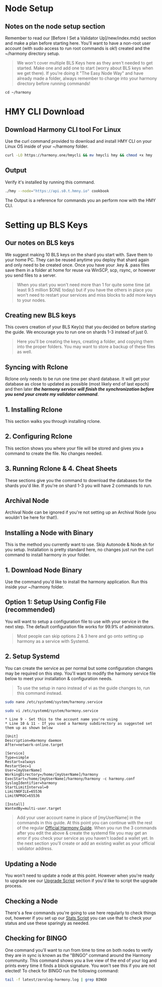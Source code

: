 # Node Setup
Notes on the node setup section
---
Remember to read our [Before I Set a Validator Up]/new/index.mdx) section and make a plan before starting here. You'll want to have a non-root user account (with sudo access to run root commands is ok!) created and the ~/harmony directory setup.
> We won't cover multiple BLS Keys here as they aren't needed to get started. Make one and add one to start (worry about BLS keys when we get there).
If you're doing it "The Easy Node Way" and have already made a folder, always remember to change into your harmony directory before running commands!
```text
cd ~/harmony
```
# HMY CLI Download
## Download Harmony CLI tool For Linux
Use the curl command provided to download and install HMY CLI on your Linux OS inside of your ~/harmony folder.
```bash
curl -LO https://harmony.one/hmycli && mv hmycli hmy && chmod +x hmy
```
## Output
Verify it's installed by running this command.
```bash
./hmy --node="https://api.s0.t.hmny.io" cookbook
```
The Output is a reference for commands you an perform now with the HMY CLI.
# Setting up BLS Keys
## Our notes on BLS keys
We suggest making 10 BLS keys on the shard you start with. Save them to your home PC. They can be reused anytime you deploy that shard again and only need to be created once. Once you have your .key & .pass files save them in a folder at home for reuse via WinSCP, scp, rsync, or however you send files to a server.
> When you start you won't need more than 1 for quite some time (at least 9.5 million $ONE today) but if you have the others in place you won't need to restart your services and miss blocks to add more keys to your nodes.
## Creating new BLS keys
This covers creation of your BLS Key(s) that you decided on before starting the guide. We encourage you to run one on shards 1-3 instead of just 0.
> Here you'll be creating the keys, creating a folder, and copying them into the proper folders.
You may want to store a backup of these files as well.
## Syncing with Rclone
Rclone only needs to be run one time per shard database. It will get your database as close to updated as possible (most likely end of last epoch) and then later _**the harmony service will finish the synchronization before you send your create my validator command**_.
## 1. Installing Rclone
This section walks you through installing rclone.
## 2. Configuring Rclone
This section shows you where your file will be stored and gives you a command to create the file. No changes needed.
## 3. Running Rclone & 4. Cheat Sheets
These sections give you the command to download the databases for the shards you'd like. If you're on shard 1-3 you will have 2 commands to run.
## Archival Node
Archival Node can be ignored if you're not setting up an Archival Node (you wouldn't be here for that!).
## Installing a Node with Binary
This is the method you currently want to use. Skip Autonode & Node.sh for you setup. Installation is pretty standard here, no changes just run the curl command to install harmony in your folder.
## 1. Download Node Binary
Use the command you'd like to install the harmony application. Run this inside your ~/harmony folder.
## Option 1: Setup Using Config File (recommended)
You will want to setup a configuration file to use with your service in the next step. The default configuration file works for 99.9% of administrators.  
> Most people can skip options 2 & 3 here and go onto setting up harmony as a service with Systemd.
## 2. Setup Systemd
You can create the service as per normal but some configuration changes may be required on this step. You'll want to modify the harmony service file below to meet your installation & configuration needs.
> To use the setup in nano instead of vi as the guide changes to, run this command instead.
```bash
sudo nano /etc/systemd/system/harmony.service
```
```bash
sudo vi /etc/systemd/system/harmony.service
```
    * Line 9 - Set this to the account name you're using
    * Line 10 & 11 - If you used a harmony subdirectory as suggested set them up as shown below
```text
[Unit]
Description=Harmony daemon
After=network-online.target

[Service]
Type=simple
Restart=always
RestartSec=1
User=[myUserName]
WorkingDirectory=/home/[myUserName]/harmony
ExecStart=/home/[myUserName]/harmony/harmony -c harmony.conf
SyslogIdentifier=harmony
StartLimitInterval=0
LimitNOFILE=65536
LimitNPROC=65536

[Install]
WantedBy=multi-user.target
```
> Add your user account name in place of [myUserName] in the commands in this guide.
At this point you can continue with the rest of the regular [Official Harmony Guide](https://docs.harmony.one/home/network/validators/node-setup/installing-updating/installing-node/using-binary#2-setup-systemd).
> When you run the 3 commands after you edit the above & create the systemd file you may get an error if you check your service as you haven't loaded a wallet yet. In the next section you'll create or add an existing wallet as your official validator address.
## Updating a Node
You won't need to update a node at this point. However when you're ready to upgrade see our [Upgrade Script](/post/tools/scripts/upgrade) section if you'd like to script the upgrade process.
## Checking a Node
There's a few commands you're going to use here regularly to check things out, however if you set up our [Stats Script](/post/tools/scripts/stats) you can use that to check your status and use these sparingly as needed.
## Checking for BINGO
One command you'll want to run from time to time on both nodes to verify they are in sync is known as the "BINGO" command around the Harmony community. This command shows you a live view of the end of your log and prints every time it finds a block signature. You won't see this if you are not elected! To check for BINGO run the following command:
```bash
tail -f latest/zerolog-harmony.log | grep BINGO
```